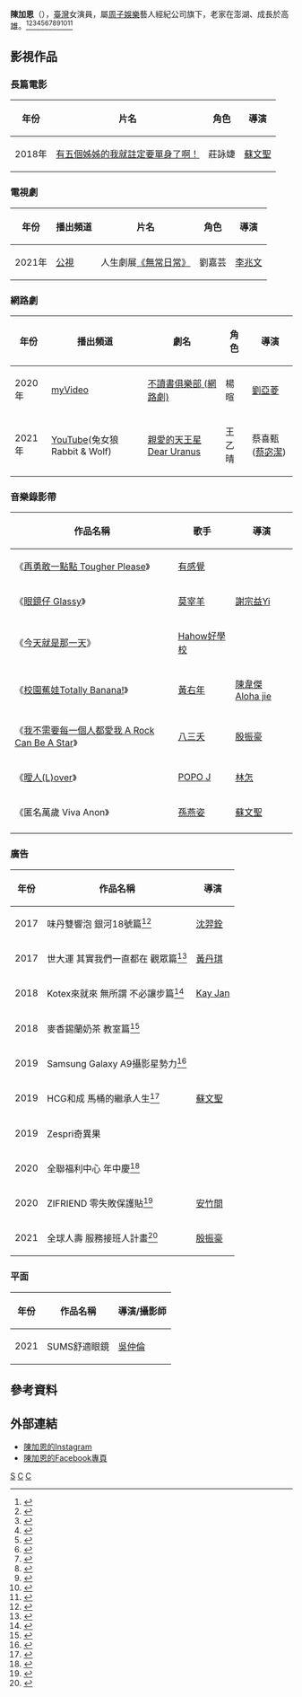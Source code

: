 {{More footnotes needed|time=2022-02-10T10:31:49+00:00}}
{{藝人
| 姓名= 陳加恩
| 類型 =女演員
| 圖片 = 
| 圖片尺寸 = 
| 羅馬拼音 = Chen Jia-En
| 英文名 = Vivian Chen
| 國籍 = {{ROC}}
| 出生日期 = {{Birth_date_and_age|1997|10|27|}}
| 出生地點 = {{ROC}}
| 語言 = [[國語|國語]]、[[英語|英語]]、[[台語|台語]]、[[韓語|韓語]]
| 職業 = [[演員|演員]]
| 教育程度 = [[世新大學|世新大學]]行政管理學系<br />
| 活躍年代 = 2017年至今
| 經紀公司 = [[周子娛樂|周子娛樂]] （2020年至今）
| imdb = 13121892
| 官方網站 = 
[https://www.facebook.com/nehcneaihc  陳加恩 臉書粉絲專頁]

[https://www.facebook.com/nehcneaihc  陳加恩  Instagram]
}}
'''陳加恩'''（{{bd|1997年|10月27日}}），[[臺灣|臺灣]]女演員，屬[[周子娛樂|周子娛樂]]藝人經紀公司旗下，老家在澎湖、成長於高雄。<ref>{{cite web |author1=TIM |title=陳加恩化身日劇女角拍眼鏡廣告 牧森作品含金量爆棚 |url=https://intrendlog.org/2021/05/03/%e9%99%b3%e5%8a%a0%e6%81%a9%e5%8c%96%e8%ba%ab%e6%97%a5%e5%8a%87%e5%a5%b3%e8%a7%92%e6%8b%8d%e7%9c%bc%e9%8f%a1%e5%bb%a3%e5%91%8a-%e7%89%a7%e6%a3%ae%e4%bd%9c%e5%93%81%e5%90%ab%e9%87%91%e9%87%8f%e7%88%86/?fbclid=IwAR18-nt5Mshq_yS14SzjXEeIdwZ3Emk2haTa0w85WAfbBkry54lQZh2aJGU |website=陳加恩化身日劇女角拍眼鏡廣告 牧森作品含金量爆棚 |accessdate=2021-05-06}}</ref><ref>{{cite web |author1=李紹綾 |title=陳加恩改頭換面 廣告展現女人味 |url=https://ent.ltn.com.tw/news/paper/1446240?fbclid=IwAR2gW9PcaZ92KYQcSNPEa881LuiKB0pj2PQFeM5miu9Qqty9Mcyg78Vm0xI |website=自由時報 |accessdate=2021-05-06}}</ref><ref>{{cite web |author1=李紹綾 |title=林依晨師妹跳脫酷帥 唯美文青造型驚艷全網 |url=https://ent.ltn.com.tw/news/breakingnews/3517655?fbclid=IwAR1y6WOHRQUdbRYJ0HJ3AsaNV2lvRKRimAf6okEN0_uX8G56TEfVG7s4bAE |website=自由時報 |accessdate=2021-05-06}}</ref><ref>{{cite web |author1=蔡依庭 |title=林依晨師妹被嫌太man被迫「找自己」　陳加恩打破框架轉性哈日 |url=https://www.facebook.com/profile.php?id=100044256018304 |website=蘋果新聞網 |accessdate=2021-05-06}}</ref><ref>{{cite web |author1=洪秀瑛 |title=「寶藏女孩」陳加恩脫胎換骨 新造型找到靈魂 |url=https://www.chinatimes.com/realtimenews/20210501004148-260404?fbclid=IwAR20uZoP5cB3cXNnNhUmrwBT9bIF4AJV-iYyqDf5dPZEtrmC7S9LtuLIBKA&chdtv |website=中時新聞網 |accessdate=2021-05-06}}</ref><ref>{{cite web |author1=林奕雯 |title=陳加恩可鹽可甜！新廣告造型獲好評 |url=https://www.mingweekly.com/entertainment/entertainmentnews/content-24135.html?fbclid=IwAR24pZPgbJQt6pTzxGzdE9AQGp8yXHosKOIgW_6JNQvlu0epqJUUxompjUY |website=明潮 M'INT |accessdate=2021-05-06}}</ref><ref>{{cite web |author1=洪素津 |title=導演嫌沒女人味！女星陳加恩脫胎成日劇女主　網友全超驚訝 |url=https://www.setn.com/news.aspx?newsid=933111&from=search&key=%e9%99%b3%e5%8a%a0%e6%81%a9&fbclid=iwar1_tvausou2sdfkdy_zy1jxy4qr__0itqd-rhgd-upd2t0ofi6clpwsmwo |website=三立新聞 |accessdate=2021-05-06}}</ref><ref>{{cite web |title=「寶藏女孩」陳加恩「日系風格」拍眼鏡廣告　紛絲：好像日劇女主角 |url=https://www.facebook.com/profile.php?id=100044256018304 |website=LIFE 生活網 |accessdate=2021-05-06}}</ref><ref>{{cite web |author1=蔡世偉 |title=林依晨師妹熬過低潮　陳加恩短髮帥到圈粉 |url=https://www.mirrormedia.mg/story/20210122ent006/ |publisher=鏡週刊 |accessdate=2021-03-26}}</ref><ref>{{cite web |author1=李依純 |title=被黑男相中狂漲萬粉 林依晨小師妹斷 |url=https://ent.ltn.com.tw/news/breakingnews/3402441 |website=自由時報 |accessdate=2021-03-26}}</ref><ref>{{cite web |author1=李依純 |title=陳加恩變身花美男 帥圈女粉復刻重慶森林角色 熟到不用背台詞 |url=https://ent.ltn.com.tw/news/paper/1423544 |website=自由時報 |accessdate=2021-03-26}}</ref>

==影視作品==
=== 長篇電影 ===
{| class="wikitable"
!年份
!片名
!角色
!導演
|-
|2018年
|[[有五個姊姊的我就註定要單身了啊！|有五個姊姊的我就註定要單身了啊！]] 
|莊詠婕
|[[蘇文聖|蘇文聖]]
|}

=== 電視劇 ===
{| class="wikitable"
!年份
!播出頻道
!片名
!角色
!導演
|-
|2021年
|[[公視|公視]]
|人生劇展[[《無常日常》|《無常日常》]]
|劉嘉芸
|[[李亞峰|李兆文]]
|}

=== 網路劇 ===
{| class="wikitable"
!年份
!播出頻道
!劇名
!角色
!導演
|-
|2020年
|[[台灣大哥大#數位內容服務|myVideo]]
|[[不讀書俱樂部_(網路劇)|不讀書俱樂部 (網路劇)]] 
|楊暄
|[[劉亞菱|劉亞菱]]
|-
|2021年
|[[YouTube|YouTube]](兔女狼Rabbit & Wolf)
|[[親愛的天王星_Dear_Uranus|親愛的天王星 Dear Uranus]]
|王乙晴
|蔡喜甄([[蔡宓潔|蔡宓潔]])
|}

=== 音樂錄影帶 ===
{| class="wikitable"
!作品名稱
!歌手
!導演
|-
|《[https://www.youtube.com/watch?v=8gIl1KORiGI 再勇敢一點點 Tougher Please]》
|[[有感覺|有感覺]]
|-
|《[https://www.youtube.com/watch?v=uGbF4CA8kpE 眼鏡仔 Glassy]》
|[[莫宰羊|莫宰羊]]
|[[謝宗益Yi|謝宗益Yi]]

|-
|《[https://www.youtube.com/watch?v=KTUxk4EXHc8 今天就是那一天]》
|[[Hahow好學校|Hahow好學校]]
|
|-
|《[https://www.youtube.com/watch?v=9m_Ahm9T7YQ 校園蕉娃Totally Banana!]》
|[[黃右年|黃右年]]
|[[陳韋傑_Aloha_jie|陳韋傑 Aloha jie]]
|-
|《[https://www.youtube.com/watch?v=bZ1nTf_jVKw 我不需要每一個人都愛我 A Rock Can Be A Star]》
|[[八三夭|八三夭]]
|[[殷振豪|殷振豪]]
|-
|《[https://www.youtube.com/watch?v=fnba1zinB1Q 曖人(L)over]》
|[[POPO_J|POPO J]]
|[[林怎|林怎]]
|-
|《匿名萬歲 Viva Anon》
|[[孫燕姿|孫燕姿]]
|[[蘇文聖|蘇文聖]]
|-
|}

=== 廣告 ===
{| class="wikitable"
!年份
!作品名稱
!導演
|-
|2017
|味丹雙響泡 銀河18號篇<ref>{{cite web |author1=味丹 |title=味丹双響泡 為夢想注入滿滿熱血 之【銀河18號篇】 |url=https://www.youtube.com/watch?v=GRkhESGVjrg |accessdate=2021-03-26}}</ref>
|[[沈羿銓|沈羿銓]]
|-
|2017
|世大運 其實我們一直都在 觀眾篇<ref>{{cite web |author1=旋轉牧馬 |title=2017世大運 其實我們一直都在【觀眾篇】 |url=https://www.youtube.com/watch?v=rR3vPeNXOHc |accessdate=2021-03-26}}</ref>
|[[黃丹琪|黃丹琪]]
|-
|2018
|Kotex來就來 無所謂 不必讓步篇<ref>{{cite web |author1=Kotex |title=《Kotex 來就來．無所畏》不必讓步篇 |url=https://www.youtube.com/watch?v=dGfhmLv6QhA |accessdate=2021-03-26}}</ref>
|[[Kay_Jan|Kay Jan]]
|-
|2018
|麥香錫蘭奶茶 教室篇<ref>{{cite web |author1=麥香 |title=麥香錫蘭奶茶《教室篇》: 友情夠濃，隨時都能鬧一波 |url=https://www.youtube.com/watch?v=jVJKTU7qL9w |accessdate=2021-03-26}}</ref>
|
|-
|2019
|Samsung Galaxy A9攝影星勢力<ref>{{cite web |author1=Samsung TW |title=Samsung Galaxy A9 攝影星勢力 #4xfun |url=https://www.youtube.com/watch?v=SPvQ5scrkgI}}</ref>
|
|-
|2019
|HCG和成 馬桶的繼承人生<ref>{{cite web |author1=HCG和成 |title=HCG和成-馬桶的繼承人生 |url=https://www.youtube.com/watch?v=qVWbIV5Rols |accessdate=2021-03-26}}</ref>
|[[蘇文聖|蘇文聖]]
|-
|2019
|Zespri奇異果
|
|-
|2020
|全聯福利中心 年中慶<ref>{{cite web |author1=全聯福利中心 |title=【全聯福利中心】年中慶 |url=https://www.youtube.com/watch?v=e9iONLGldPk |accessdate=2021-03-26}}</ref>
|
|-
|2020
|ZIFRIEND 零失敗保護貼<ref>{{cite web |author1=ZIFRIEND TW |title=【 ZIFRIEND 】零失敗保護貼，123 貼膜超簡單 |url=https://www.youtube.com/watch?v=THovk3bK9gU |accessdate=2021-03-26}}</ref>
|[[安竹間|安竹間]]
|-
|2021
|全球人壽 服務接班人計畫<ref>{{cite web |author1=全球人壽 |title=全球人壽接班人服務計畫 |url=https://www.youtube.com/watch?v=J5Ob6A9bitU |accessdate=2021-03-26}}</ref>
|[[殷振豪|殷振豪]]
|}

=== 平面 ===
{| class="wikitable"
!年份
!作品名稱
!導演/攝影師
|-
|2021
|SUMS舒適眼鏡
|[[吳仲倫|吳仲倫]]
|}

== 參考資料 ==
<references />

== 外部連結 ==
* [https://www.instagram.com/chiaenchen/ 陳加恩的Instagram]
* [https://www.facebook.com/nehcneaihc 陳加恩的Facebook專頁]

[[Category:台灣电视女演員|S]]
[[Category:陳姓|C]]
[[Category:陳姓|C]]

{{周子娛樂}}